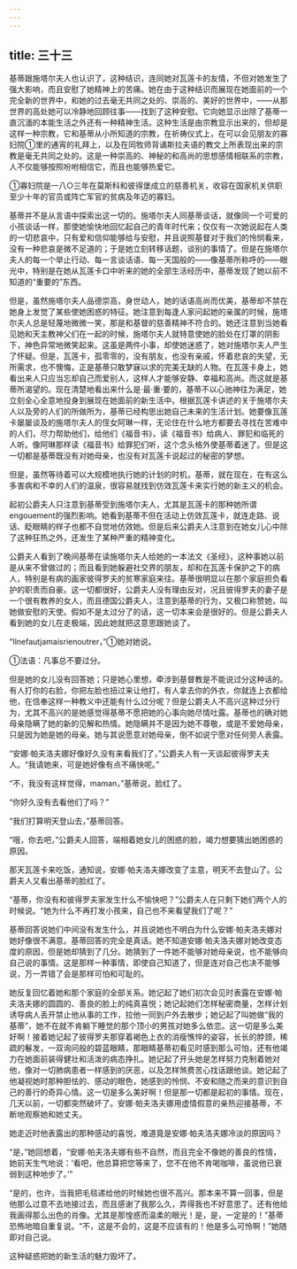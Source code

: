 ```yaml
---
---
---
```

title: 三十三
---



基蒂跟施塔尔夫人也认识了，这种结识，连同她对瓦莲卡的友情，不但对她发生了强大影响，而且安慰了她精神上的苦痛。她在由于这种结识而展现在她面前的一个完全新的世界中，和她的过去毫无共同之处的、崇高的、美好的世界中，——从那世界的高处她可以冷静地回顾往事——找到了这种安慰。它向她显示出除了基蒂一直沉湎的本能生活之外还有一种精神生活。这种生活是由宗教显示出来的，但却是这样一种宗教，它和基蒂从小所知道的宗教，在祈祷仪式上，在可以会见朋友的寡妇院①里的通宵的礼拜上，以及在同牧师背诵斯拉夫语的教文上所表现出来的宗教是毫无共同之处的。这是一种崇高的、神秘的和高尚的思想感情相联系的宗教，人不仅能够按照吩咐相信它，而且也能够热爱它。



①寡妇院是一八○三年在莫斯科和彼得堡成立的慈善机关，收容在国家机关供职至少十年的官员或阵亡军官的贫病及年迈的寡妇。

基蒂并不是从言语中探索出这一切的。施塔尔夫人同基蒂谈话，就像同一个可爱的小孩谈话一样，那使她愉快地回忆起自己的青年时代来；仅仅有一次她说起在人类的一切悲哀中，只有爱和信仰能够给与安慰，并且说照基督对于我们的怜悯看来，没有一种悲哀是微不足道的；于是她立刻转移话题，谈别的事情了。但是在施塔尔夫人的每一个举止行动、每一言谈话语、每一天国般的——像基蒂所称呼的——眼光中，特别是在她从瓦莲卡口中听来的她的全部生活经历中，基蒂发现了她以前不知道的“重要的”东西。

但是，虽然施塔尔夫人品德崇高，身世动人，她的话语高尚而优美，基蒂却不禁在她身上发觉了某些使她困惑的特征。她注意到每逢人家问起她的亲属的时候，施塔尔夫人总是轻蔑地微微一笑，那是和基督的慈善精神不符合的。她还注意到当她看见她和天主教神父们在一起的时候，施塔尔夫人就特意使她的脸处在灯罩的阴影下，神色异常地微笑起来。这虽是两件小事，却使她迷惑了，她对施塔尔夫人产生了怀疑。但是，瓦莲卡，孤零零的，没有朋友，也没有亲戚，怀着悲哀的失望，无所需求，也不懊悔，正是基蒂只敢梦寐以求的完美无缺的人物。在瓦莲卡身上，她看出来人只应当忘却自己而爱别人，这样人才能够安静、幸福和高尚。而这就是基蒂所渴望的。现在清楚地看出来什么是·最·重·要的，基蒂不以心驰神往为满足，她立刻全心全意地投身到展现在她面前的新生活中。根据瓦莲卡讲述的关于施塔尔夫人以及旁的人们的所做所为，基蒂已经构思出她自己未来的生活计划。她要像瓦莲卡屡屡谈及的施塔尔夫人的侄女阿琳一样，无论住在什么地方都要去寻找在苦难中的人们，尽力帮助他们，给他们《福音书》，读《福音书》给病人、罪犯和临死的人听。像阿琳那样读《福音书》给罪犯们听，这个念头格外使基蒂着迷了。但是这一切都是基蒂既没有对她母亲，也没有对瓦莲卡说起过的秘密的梦想。

但是，虽然等待着可以大规模地执行她的计划的时机，基蒂，就在现在，在有这么多害病和不幸的人们的温泉，很容易就找到仿效瓦莲卡来实行她的新主义的机会。

起初公爵夫人只注意到基蒂受到施塔尔夫人，尤其是瓦莲卡的那种她所谓engouement的强烈影响。她看到基蒂不但在活动上仿效瓦莲卡，就连走路、说话、眨眼睛的样子也都不自觉地仿效她。但是后来公爵夫人注意到在她女儿心中除了这种狂热之外，还发生了某种严重的精神变化。

公爵夫人看到了晚间基蒂在读施塔尔夫人给她的一本法文《圣经》，这种事她以前是从来不曾做过的；而且看到她躲避社交界的朋友，却和在瓦莲卡保护之下的病人，特别是有病的画家彼得罗夫的贫寒家庭来往。基蒂很明显以在那个家庭担负看护的职责而自豪。这一切都很好，公爵夫人没有理由反对，况且彼得罗夫的妻子是一个很有教养的女人，而且德国公爵夫人，注意到基蒂的行为，又极口称赞她，叫她做安慰的天使。假如不是太过分了的话，这一切本来会是很好的。但是公爵夫人看到她的女儿在走极端，因此她就把这意思跟她谈了。

“Ilnefautjamaisrienoutrer，”①她对她说。



①法语：凡事总不要过分。

但是她的女儿没有回答她；只是她心里想，牵涉到基督教是不能说过分这种话的。有人打你的右脸，你把左脸也扭过来让他打，有人拿去你的外衣，你就连上衣都给他，在信奉这样一种教义中还能有什么过分呢？但是公爵夫人不高兴这种过分行为，尤其不高兴的是她感觉得基蒂不愿把她的心事向她尽情吐露。基蒂也的确对她母亲隐瞒了她的新的见解和热情。她隐瞒并不是因为她不尊敬，或是不爱她母亲，只是因为她是她的母亲。她与其说愿意对她母亲，倒不如说宁愿对任何旁人表露。

“安娜·帕夫洛夫娜好像好久没有来看我们了，”公爵夫人有一天谈起彼得罗夫夫人。“我请她来，可是她好像有点不痛快呢。”

“不，我没有这样觉得，maman，”基蒂说，脸红了。

“你好久没有去看他们了吗？”

“我们打算明天登山去，”基蒂回答。

“哦，你去吧，”公爵夫人回答，端相着她女儿的困惑的脸，竭力想要猜出她困惑的原因。

那天瓦莲卡来吃饭，通知说，安娜·帕夫洛夫娜改变了主意，明天不去登山了。公爵夫人又看出基蒂的脸红了。

“基蒂，你没有和彼得罗夫家发生什么不愉快吧？”公爵夫人在只剩下她们两个人的时候说。“她为什么不再打发小孩来，自己也不来看望我们了呢？”

基蒂回答说她们中间没有发生什么，并且说她也不明白为什么安娜·帕夫洛夫娜对她好像很不满意。基蒂回答的完全是真话。她不知道安娜·帕夫洛夫娜对她改变态度的原因，但是她却猜到了几分。她猜到了一件她不能够对她母亲说，也不能够向自己说的事情。这是那样一种事情，即使自己知道了，但是连对自己也决不能够说，万一弄错了会是那样可怕和可耻的。

她反复回忆着她和那个家庭的全部关系。她记起了她们初次会见时表露在安娜·帕夫洛夫娜的圆圆的、善良的脸上的纯真喜悦；她记起她们怎样秘密商量，怎样计划诱导病人丢开禁止他从事的工作，拉他一同到户外去散步；她记起了叫她做“我的基蒂”，她不在就不肯躺下睡觉的那个顶小的男孩对她多么依恋。这一切是多么美好啊！接着她记起了彼得罗夫那穿着褐色上衣的消瘦憔悴的姿容，长长的脖颈，稀疏的鬈发，一双询问般的碧蓝眼睛，那眼睛基蒂初看见时感到那么可怕，还有他竭力在她面前装得健壮和活泼的病态挣扎。她记起了开头她是怎样努力克制着她对他，像对一切肺病患者一样感到的厌恶，以及怎样煞费苦心找话跟他谈。她记起了他凝视她时那种胆怯的、感动的眼色，她感到的怜悯、不安和随之而来的意识到自己的善行的奇异心情。这一切是多么美好啊！但是那一切都是起初的事情。现在，几天以前，一切都突然破坏了。安娜·帕夫洛夫娜用虚情假意的亲热迎接基蒂，不断地观察她和她丈夫。

她走近时他表露出的那种感动的喜悦，难道竟是安娜·帕夫洛夫娜冷淡的原因吗？

“是，”她回想着，“安娜·帕夫洛夫娜有些不自然，而且完全不像她的善良的性情，她前天生气地说：‘看吧，他总算把您等来了，您不在他不肯喝咖啡，虽说他已衰弱到这种地步了。’”

“是的，也许，当我把毛毯递给他的时候她也很不高兴。那本来不算一回事，但是他那么过意不去地接过去，而且感谢了我那么久，弄得我也不好意思了。还有他给我画得那么出色的肖像。尤其是那惶惑而温柔的眼光！是，是，一定是的！”基蒂恐怖地暗自重复说。“不，这是不会的，这是不应该有的！他是多么可怜啊！”她随即对自己说。

这种疑惑把她的新生活的魅力毁坏了。